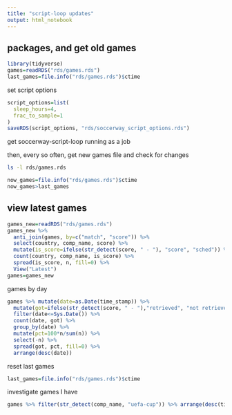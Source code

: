 ```yaml
---
title: "script-loop updates"
output: html_notebook
---
```


## packages, and get old games

```r
library(tidyverse)
games=readRDS("rds/games.rds")
last_games=file.info("rds/games.rds")$ctime
```

set script options

```r
script_options=list(
  sleep_hours=4,
  frac_to_sample=1
)
saveRDS(script_options, "rds/soccerway_script_options.rds")
```


get soccerway-script-loop running as a job 

then, every so often, get new games file and check for changes

```bash
ls -l rds/games.rds
```

```r
now_games=file.info("rds/games.rds")$ctime
now_games>last_games
```

## view latest games

```r
games_new=readRDS("rds/games.rds")
games_new %>% 
  anti_join(games, by=c("match", "score")) %>% 
  select(country, comp_name, score) %>% 
  mutate(is_score=ifelse(str_detect(score, " - "), "score", "sched")) %>% 
  count(country, comp_name, is_score) %>% 
  spread(is_score, n, fill=0) %>% 
  View("Latest")
games=games_new
```

games by day

```r
games %>% mutate(date=as.Date(time_stamp)) %>% 
  mutate(got=ifelse(str_detect(score, " - "),"retrieved", "not retrieved")) %>% 
  filter(date<=Sys.Date()) %>% 
  count(date, got) %>% 
  group_by(date) %>% 
  mutate(pct=100*n/sum(n)) %>% 
  select(-n) %>% 
  spread(got, pct, fill=0) %>% 
  arrange(desc(date))
```

reset last games

```r
last_games=file.info("rds/games.rds")$ctime
```

investigate games I have

```r
games %>% filter(str_detect(comp_name, "uefa-cup")) %>% arrange(desc(time_stamp))
```

